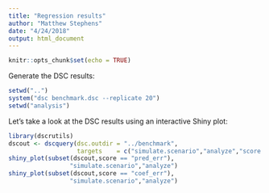 ```yaml
---
title: "Regression results"
author: "Matthew Stephens"
date: "4/24/2018"
output: html_document
---
```


```r
knitr::opts_chunk$set(echo = TRUE)
```

Generate the DSC results:

```r
setwd("..")
system("dsc benchmark.dsc --replicate 20")
setwd("analysis")
```

Let's take a look at the DSC results using an interactive Shiny plot:

```r
library(dscrutils)
dscout <- dscquery(dsc.outdir = "../benchmark",
                   targets    = c("simulate.scenario","analyze","score.err"))
shiny_plot(subset(dscout,score == "pred_err"),
				 "simulate.scenario","analyze")
shiny_plot(subset(dscout,score == "coef_err"),
				 "simulate.scenario","analyze")
```

